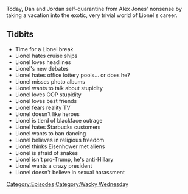 {{Episode
    | title           = The Lionel Countdown
    | caption         = [https://knowledgefight.libsyn.com/knowledge-fight-the-lionel-solution Listen to this episode on Libsyn]
    | episodeNumber   = 409
    | length          = 02:32:45
    | airDate         = March 18, 2020
    | episodeType     = [[:Category:Wacky Wednesday|Wacky Wednesday]]
    | appearance      = [[LIONEL]], [[Lionel]]
    | beverage        = Spiteful Brewery Miss O'Leary's Chocolate Milk Stout
    | previousEpisode = [[408: March 11-13, 2020]]
    | nextEpisode     = [[410: March 19-20, 2020]]
}}

{{Stub}}

Today, Dan and Jordan self-quarantine from Alex Jones' nonsense by taking a vacation into the exotic, very trivial world of Lionel's career.

==Tidbits==

*Time for a Lionel break
*Lionel hates cruise ships
*Lionel loves headlines
*Lionel's new debates
*Lionel hates office lottery pools... or does he?
*Lionel misses photo albums
*Lionel wants to talk about stupidity
*Lionel loves GOP stupidity
*Lionel loves best friends
*Lionel fears reality TV
*Lionel doesn't like heroes
*Lionel is tierd of blackface outrage
*Lionel hates Starbucks customers
*Lionel wants to ban dancing
*Lionel believes in religious freedom
*Lionel thinks Eisenhower met aliens
*Lionel is afraid of snakes
*Lionel isn't pro-Trump, he's anti-Hillary
*Lionel wants a crazy president
*Lionel doesn't believe in sexual harassment

[[Category:Episodes]]
[[Category:Wacky Wednesday]]